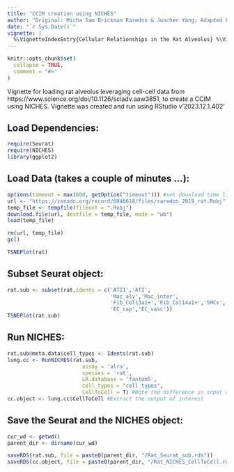 ```yaml
---
title: "CCIM creation using NICHES"
author: "Original: Micha Sam Brickman Raredon & Junchen Yang; Adapted by: Niklas Brunn"
date: "`r Sys.Date()`"
vignette: |
  %\VignetteIndexEntry{Cellular Relationships in the Rat Alveolus} %\VignetteEngine{knitr::rmarkdown} %\VignetteEncoding{UTF-8}
---
```


```r
knitr::opts_chunk$set(
  collapse = TRUE,
  comment = "#>"
)
```

Vignette for loading rat alveolus leveraging cell-cell data from https://www.science.org/doi/10.1126/sciadv.aaw3851, to create a CCIM using NICHES. Vignette was created and run using RStudio v‘2023.12.1.402’

## Load Dependencies:
```r
require(Seurat)
require(NICHES)
library(ggplot2)
```

## Load Data (takes a couple of minutes ...):
```r
options(timeout = max(600, getOption("timeout"))) #set download time limit to 12 minutes ...
url <- "https://zenodo.org/record/6846618/files/raredon_2019_rat.Robj"
temp_file <- tempfile(fileext = ".Robj")
download.file(url, destfile = temp_file, mode = "wb")
load(temp_file)

rm(url, temp_file)
gc()

TSNEPlot(rat)
```

## Subset Seurat object:
```r
rat.sub <- subset(rat,idents = c('ATII','ATI',
                                 'Mac_alv','Mac_inter',
                                 'Fib_Col13a1+','Fib_Col14a1+','SMCs',
                                 'EC_cap','EC_vasc'))
TSNEPlot(rat.sub)
```
## Run NICHES:
```r
rat.sub@meta.data$cell_types <- Idents(rat.sub)
lung.cc <- RunNICHES(rat.sub,
                        assay = 'alra', 
                        species = 'rat',
                        LR.database = 'fantom5',
                        cell_types = "cell_types",
                        CellToCell = T) #Note the difference in input arguments here
cc.object <- lung.cc$CellToCell #Extract the output of interest
```
## Save the Seurat and the NICHES object:
```r
cur_wd <- getwd()
parent_dir <- dirname(cur_wd)

saveRDS(rat.sub, file = paste0(parent_dir, "/Rat_Seurat_sub.rds"))
saveRDS(cc.object, file = paste0(parent_dir, "/Rat_NICHES_CellToCell.rds"))
```